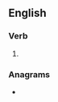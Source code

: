==English==

===Verb===
{{head|en|verb form}}

# {{en-third-person singular of|reimmerse}}

===Anagrams===
* {{anagrams|en|mesmeriser}}
